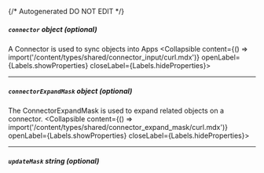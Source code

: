 {/* Autogenerated DO NOT EDIT  */}

##### `connector` _object (optional)_
A Connector is used to sync objects into Apps
<Collapsible content={() => import('/content/types/shared/connector_input/curl.mdx')} openLabel={Labels.showProperties} closeLabel={Labels.hideProperties}>
</Collapsible>

---
##### `connectorExpandMask` _object (optional)_
The ConnectorExpandMask is used to expand related objects on a connector.
<Collapsible content={() => import('/content/types/shared/connector_expand_mask/curl.mdx')} openLabel={Labels.showProperties} closeLabel={Labels.hideProperties}>
</Collapsible>

---
##### `updateMask` _string (optional)_


